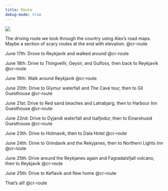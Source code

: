 ```yaml
---
title: Route
debug-mode: true
---
```


::::{.cr-section}

:::{#cr-route}
![](static/route.png)
:::

The driving route we took through the country using Alex's road maps. Maybe a section of scary routes at the end with elevation. [@cr-route]{pan-to="0%,-13%" scale-by="1"}

June 17th: Drove to Reykjavik and walked around [@cr-route]{pan-to="260%,-177%" scale-by="10"}

June 18th: Drive to Thingvellir, Geysir, and Gulfoss, then back to Reykjavik [@cr-route]{pan-to="95%,-90%" scale-by="6"}

June 19th: Walk around Reykjavik [@cr-route]{pan-to="370%,-260%" scale-by="16"}

June 20th: Drive to Glymur waterfall and The Cave tour, then to Gil Guesthouse [@cr-route]{pan-to="-8%,-10%" scale-by="2.4"}

June 21st: Drive to Red sand beaches and Latrabjarg, then to Harbour Inn Guesthouse [@cr-route]{pan-to="40%,30%" scale-by="2.4"}

June 22nd: Drive to Dyjandi waterfall and Isafjodur, then to Einarshusid Guesthouse [@cr-route]{pan-to="100%,115%" scale-by="5"}

June 23th: Drive to Holmavik, then to Dala Hotel [@cr-route]{pan-to="20%,53%" scale-by="3"}

June 24th: Drive to Grindavik and the Rekyjanes, then to Northern Lights Inn [@cr-route]{pan-to="-3%,-17%" scale-by="2"}

June 25th: Drive around the Reykjanes again and Fagradalsfjall volcano, then to Reykjavik [@cr-route]{pan-to="20%,-135%" scale-by="8.2"}

June 25th: Drive to Keflavik and flew home [@cr-route]{pan-to="25%,-115%" scale-by="7.5"}

That's all! [@cr-route]{scale-by="1.1"}

::::